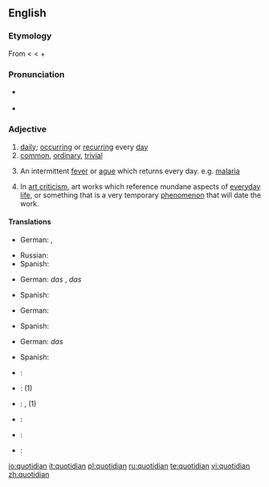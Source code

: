 ==English==

===Etymology===
From {{etyl|la}} {{term|quotidianus|quotīdiānus|everyday|lang=la}} < {{term|quotidie|quotīdiē|daily|lang=la}} < {{term|quot||how many|lang=la}} + {{term|dies|diēs|day|lang=la}}

===Pronunciation===
* {{a|RP}} {{IPA|/kwɒˈtɪdɪən/}}
* {{audio|en-us-quotidian.ogg|Audio (US)}}

===Adjective===
{{en-adj}}

# [[daily]]; [[occurring]] or [[recurring]] every [[day]]
# [[common]], [[ordinary]], [[trivial]]
# {{medicine}} An intermittent [[fever]] or [[ague]] which returns every day. e.g. [[malaria]]
# {{art}} In [[art criticism]], art works which reference mundane aspects of [[everyday life]], or something that is a very temporary [[phenomenon]] that will date the work.

====Translations====
{{trans-top|daily}}
* German: {{t|de|alltäglich}} {{t|de|wiederkehrend}}, {{t|de|täglich}} {{t|de|wiederkehrend}}
{{trans-mid}}
* Russian: {{t|ru|ежедневный|tr=ježednévnyj}}
* Spanish: {{t|es|cotidiano}}
{{trans-bottom}}

{{trans-top|common}}
* German: ''das'' {{t|de|Alltägliche}},  ''das'' {{t|de|täglich}} {{t|de|Wiederkehrende}}
{{trans-mid}}
* Spanish: {{t|es|cotidiano}}
{{trans-bottom}}

{{trans-top|intermittent fever}}
* German: {{t|de|täglich|alt=tägliches}} {{t|de|Fieber}}
{{trans-mid}}
* Spanish: {{t|es|cotidiano}}
{{trans-bottom}}

{{trans-top|used in art criticism}}
* German: ''das'' {{t|de|Alltägliche}}
{{trans-mid}}
* Spanish: {{t|es|costumbrista}}
{{trans-bottom}}

{{checktrans-top}}
* {{ttbc|Croatian}}: {{t|hr|dnevno}}
* {{ttbc|Dutch}}: {{t+|nl|alledaags}} (1)
* {{ttbc|French}}: {{t+|fr|quotidien|m}}, {{t+|fr|quotidienne|f}} (1)
* {{ttbc|Italian}}: {{t+|it|quotidiano}}
{{checktrans-mid}}
* {{ttbc|Japanese}}: {{t-|ja|毎日|tr=まいにち, mainichi|sc=Jpan}}
* {{ttbc|Portuguese}}: {{t+|pt|quotidiano}}
{{checktrans-bottom}}

[[io:quotidian]]
[[it:quotidian]]
[[pl:quotidian]]
[[ru:quotidian]]
[[te:quotidian]]
[[vi:quotidian]]
[[zh:quotidian]]